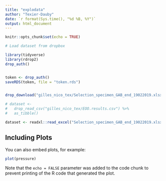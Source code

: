 ```yaml
---
title: "explodata"
author: "Texier-Dauby"
date: `r format(Sys.time(), "%d %B, %Y")`
output: html_document
---
```


```r
knitr::opts_chunk$set(echo = TRUE)
```

```r

# Load dataset from dropbox

library(tidyverse)
library(rdrop2)
drop_auth()


token <- drop_auth()
saveRDS(token, file = "token.rds")


drop_download("gilles_nico_tex/Selection_specimen_GAB_end_19022019.xlsx")

# dataset <- 
#   drop_read_csv("gilles_nico_tex/EOO.results.csv") %>% 
#   as_tibble()

dataset <- readxl::read_excel("Selection_specimen_GAB_end_19022019.xlsx")

```




## Including Plots

You can also embed plots, for example:

```r
plot(pressure)
```

Note that the `echo = FALSE` parameter was added to the code chunk to prevent printing of the R code that generated the plot.
